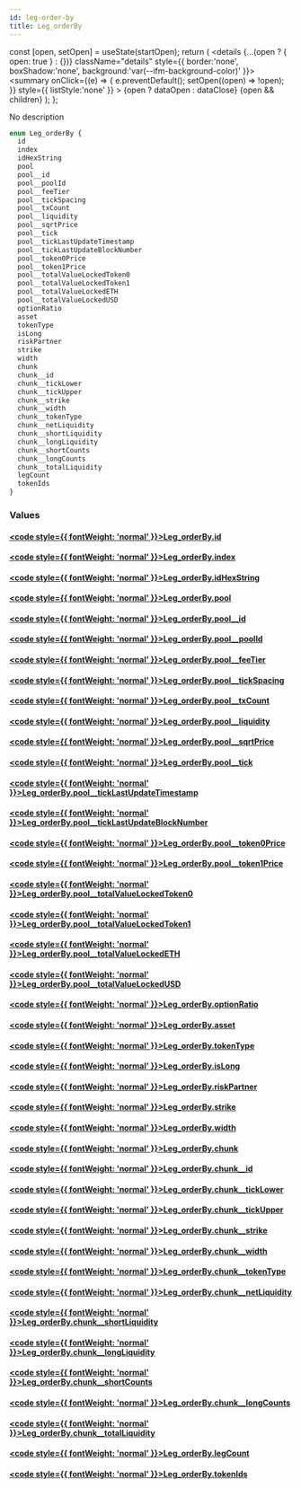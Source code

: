 ```yaml
---
id: leg-order-by
title: Leg_orderBy
---
```









  const [open, setOpen] = useState(startOpen);
  return (
    <details {...(open ? { open: true } : {})} className="details" style={{ border:'none', boxShadow:'none', background:'var(--ifm-background-color)' }}>
      <summary
        onClick={(e) => {
          e.preventDefault();
          setOpen((open) => !open);
        }}
        style={{ listStyle:'none' }}
      >
      {open ? dataOpen : dataClose}
      </summary>
      {open && children}
    </details>
  );
};








No description


```graphql
enum Leg_orderBy {
  id
  index
  idHexString
  pool
  pool__id
  pool__poolId
  pool__feeTier
  pool__tickSpacing
  pool__txCount
  pool__liquidity
  pool__sqrtPrice
  pool__tick
  pool__tickLastUpdateTimestamp
  pool__tickLastUpdateBlockNumber
  pool__token0Price
  pool__token1Price
  pool__totalValueLockedToken0
  pool__totalValueLockedToken1
  pool__totalValueLockedETH
  pool__totalValueLockedUSD
  optionRatio
  asset
  tokenType
  isLong
  riskPartner
  strike
  width
  chunk
  chunk__id
  chunk__tickLower
  chunk__tickUpper
  chunk__strike
  chunk__width
  chunk__tokenType
  chunk__netLiquidity
  chunk__shortLiquidity
  chunk__longLiquidity
  chunk__shortCounts
  chunk__longCounts
  chunk__totalLiquidity
  legCount
  tokenIds
}
```




### Values

#### [<code style={{ fontWeight: 'normal' }}>Leg_orderBy.<b>id</b></code>](#)  
> 
> 
> 
> 

#### [<code style={{ fontWeight: 'normal' }}>Leg_orderBy.<b>index</b></code>](#)  
> 
> 
> 
> 

#### [<code style={{ fontWeight: 'normal' }}>Leg_orderBy.<b>idHexString</b></code>](#)  
> 
> 
> 
> 

#### [<code style={{ fontWeight: 'normal' }}>Leg_orderBy.<b>pool</b></code>](#)  
> 
> 
> 
> 

#### [<code style={{ fontWeight: 'normal' }}>Leg_orderBy.<b>pool__id</b></code>](#)  
> 
> 
> 
> 

#### [<code style={{ fontWeight: 'normal' }}>Leg_orderBy.<b>pool__poolId</b></code>](#)  
> 
> 
> 
> 

#### [<code style={{ fontWeight: 'normal' }}>Leg_orderBy.<b>pool__feeTier</b></code>](#)  
> 
> 
> 
> 

#### [<code style={{ fontWeight: 'normal' }}>Leg_orderBy.<b>pool__tickSpacing</b></code>](#)  
> 
> 
> 
> 

#### [<code style={{ fontWeight: 'normal' }}>Leg_orderBy.<b>pool__txCount</b></code>](#)  
> 
> 
> 
> 

#### [<code style={{ fontWeight: 'normal' }}>Leg_orderBy.<b>pool__liquidity</b></code>](#)  
> 
> 
> 
> 

#### [<code style={{ fontWeight: 'normal' }}>Leg_orderBy.<b>pool__sqrtPrice</b></code>](#)  
> 
> 
> 
> 

#### [<code style={{ fontWeight: 'normal' }}>Leg_orderBy.<b>pool__tick</b></code>](#)  
> 
> 
> 
> 

#### [<code style={{ fontWeight: 'normal' }}>Leg_orderBy.<b>pool__tickLastUpdateTimestamp</b></code>](#)  
> 
> 
> 
> 

#### [<code style={{ fontWeight: 'normal' }}>Leg_orderBy.<b>pool__tickLastUpdateBlockNumber</b></code>](#)  
> 
> 
> 
> 

#### [<code style={{ fontWeight: 'normal' }}>Leg_orderBy.<b>pool__token0Price</b></code>](#)  
> 
> 
> 
> 

#### [<code style={{ fontWeight: 'normal' }}>Leg_orderBy.<b>pool__token1Price</b></code>](#)  
> 
> 
> 
> 

#### [<code style={{ fontWeight: 'normal' }}>Leg_orderBy.<b>pool__totalValueLockedToken0</b></code>](#)  
> 
> 
> 
> 

#### [<code style={{ fontWeight: 'normal' }}>Leg_orderBy.<b>pool__totalValueLockedToken1</b></code>](#)  
> 
> 
> 
> 

#### [<code style={{ fontWeight: 'normal' }}>Leg_orderBy.<b>pool__totalValueLockedETH</b></code>](#)  
> 
> 
> 
> 

#### [<code style={{ fontWeight: 'normal' }}>Leg_orderBy.<b>pool__totalValueLockedUSD</b></code>](#)  
> 
> 
> 
> 

#### [<code style={{ fontWeight: 'normal' }}>Leg_orderBy.<b>optionRatio</b></code>](#)  
> 
> 
> 
> 

#### [<code style={{ fontWeight: 'normal' }}>Leg_orderBy.<b>asset</b></code>](#)  
> 
> 
> 
> 

#### [<code style={{ fontWeight: 'normal' }}>Leg_orderBy.<b>tokenType</b></code>](#)  
> 
> 
> 
> 

#### [<code style={{ fontWeight: 'normal' }}>Leg_orderBy.<b>isLong</b></code>](#)  
> 
> 
> 
> 

#### [<code style={{ fontWeight: 'normal' }}>Leg_orderBy.<b>riskPartner</b></code>](#)  
> 
> 
> 
> 

#### [<code style={{ fontWeight: 'normal' }}>Leg_orderBy.<b>strike</b></code>](#)  
> 
> 
> 
> 

#### [<code style={{ fontWeight: 'normal' }}>Leg_orderBy.<b>width</b></code>](#)  
> 
> 
> 
> 

#### [<code style={{ fontWeight: 'normal' }}>Leg_orderBy.<b>chunk</b></code>](#)  
> 
> 
> 
> 

#### [<code style={{ fontWeight: 'normal' }}>Leg_orderBy.<b>chunk__id</b></code>](#)  
> 
> 
> 
> 

#### [<code style={{ fontWeight: 'normal' }}>Leg_orderBy.<b>chunk__tickLower</b></code>](#)  
> 
> 
> 
> 

#### [<code style={{ fontWeight: 'normal' }}>Leg_orderBy.<b>chunk__tickUpper</b></code>](#)  
> 
> 
> 
> 

#### [<code style={{ fontWeight: 'normal' }}>Leg_orderBy.<b>chunk__strike</b></code>](#)  
> 
> 
> 
> 

#### [<code style={{ fontWeight: 'normal' }}>Leg_orderBy.<b>chunk__width</b></code>](#)  
> 
> 
> 
> 

#### [<code style={{ fontWeight: 'normal' }}>Leg_orderBy.<b>chunk__tokenType</b></code>](#)  
> 
> 
> 
> 

#### [<code style={{ fontWeight: 'normal' }}>Leg_orderBy.<b>chunk__netLiquidity</b></code>](#)  
> 
> 
> 
> 

#### [<code style={{ fontWeight: 'normal' }}>Leg_orderBy.<b>chunk__shortLiquidity</b></code>](#)  
> 
> 
> 
> 

#### [<code style={{ fontWeight: 'normal' }}>Leg_orderBy.<b>chunk__longLiquidity</b></code>](#)  
> 
> 
> 
> 

#### [<code style={{ fontWeight: 'normal' }}>Leg_orderBy.<b>chunk__shortCounts</b></code>](#)  
> 
> 
> 
> 

#### [<code style={{ fontWeight: 'normal' }}>Leg_orderBy.<b>chunk__longCounts</b></code>](#)  
> 
> 
> 
> 

#### [<code style={{ fontWeight: 'normal' }}>Leg_orderBy.<b>chunk__totalLiquidity</b></code>](#)  
> 
> 
> 
> 

#### [<code style={{ fontWeight: 'normal' }}>Leg_orderBy.<b>legCount</b></code>](#)  
> 
> 
> 
> 

#### [<code style={{ fontWeight: 'normal' }}>Leg_orderBy.<b>tokenIds</b></code>](#)  
> 
> 
> 
> 





